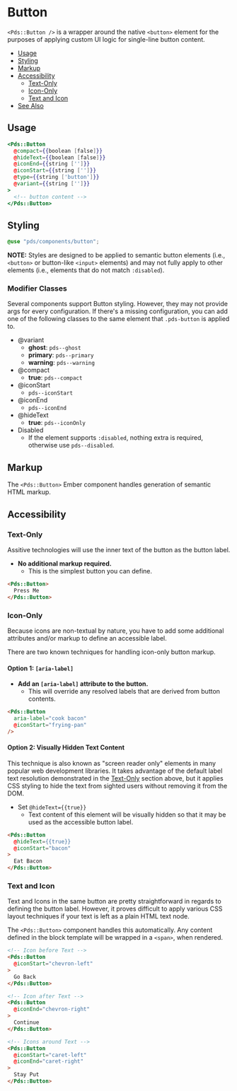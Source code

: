 
# Button

`<Pds::Button />` is a wrapper around the native `<button>` element for the
purposes of applying custom UI logic for single-line button content.

- [Usage](#usage)
- [Styling](#styling)
- [Markup](#markup)
- [Accessibility](#accessibility)
  - [Text-Only](#text-only)
  - [Icon-Only](#icon-only)
  - [Text and Icon](#text-and-icon)
- [See Also](#see-also)


## Usage

```hbs
<Pds::Button
  @compact={{boolean [false]}}
  @hideText={{boolean [false]}}
  @iconEnd={{string ['']}}
  @iconStart={{string ['']}}
  @type={{string ['button']}}
  @variant={{string ['']}}
>
  <!-- button content -->
</Pds::Button>
```
<ArgsTable of="PdsButton" />


## Styling
```scss
@use "pds/components/button";
```
**NOTE:** Styles are designed to be applied to semantic button elements
(i.e., `<button>` or button-like `<input>` elements) and may not fully apply
to other elements (i.e., elements that do not match `:disabled`).

### Modifier Classes
Several components support Button styling.  However, they may not provide args
for every configuration.  If there's a missing configuration, you can add one of
the following classes to the same element that `.pds-button` is applied to.

* @variant
  * **ghost**: `pds--ghost`
  * **primary**: `pds--primary`
  * **warning**: `pds--warning`
* @compact
  * **true**: `pds--compact`
* @iconStart
  * `pds--iconStart`
* @iconEnd
  * `pds--iconEnd`
* @hideText
  * **true**: `pds--iconOnly`
* Disabled
  * If the element supports `:disabled`, nothing extra is required, otherwise
    use `pds--disabled`.


## Markup
The `<Pds::Button>` Ember component handles generation of semantic HTML markup.


## Accessibility

### Text-Only
Assitive technologies will use the inner text of the button as the button label.

* **No additional markup required.**
    * This is the simplest button you can define.

```html
<Pds::Button>
  Press Me
</Pds::Button>
```

### Icon-Only
Because icons are non-textual by nature, you have to add some additional
attributes and/or markup to define an accessible label.

There are two known techniques for handling icon-only button markup.


#### Option 1: `[aria-label]`
* **Add an `[aria-label]` attribute to the button.**
    * This will override any resolved labels that are derived from button contents.
```html
<Pds::Button
  aria-label="cook bacon"
  @iconStart="frying-pan"
/>
```


#### Option 2: Visually Hidden Text Content
This technique is also known as "screen reader only" elements in many popular
web development libraries.  It takes advantage of the default label text
resolution demonstrated in the [Text-Only](#text-only) section above, but it
applies CSS styling to hide the text from sighted users without removing it
from the DOM.

* Set `@hideText={{true}}`
  * Text content of this element will be visually hidden so that it may be used
    as the accessible button label.

```html
<Pds::Button
  @hideText={{true}}
  @iconStart="bacon"
>
  Eat Bacon
</Pds::Button>
```

### Text and Icon

Text and Icons in the same button are pretty straightforward in regards to
defining the button label.  However, it proves difficult to apply various
CSS layout techniques if your text is left as a plain HTML text node.

The `<Pds::Button>` component handles this automatically. Any content defined
in the block template will be wrapped in a `<span>`, when rendered.

```html
<!-- Icon before Text -->
<Pds::Button
  @iconStart="chevron-left"
>
  Go Back
</Pds::Button>

<!-- Icon after Text -->
<Pds::Button
  @iconEnd="chevron-right"
>
  Continue
</Pds::Button>

<!-- Icons around Text -->
<Pds::Button
  @iconStart="caret-left"
  @iconEnd="caret-right"
>
  Stay Put
</Pds::Button>
```
